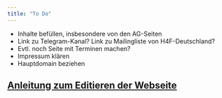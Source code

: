 ```yaml
---
title: "To Do"
---
```


* Inhalte befüllen, insbesondere von den AG-Seiten
* Link zu Telegram-Kanal? Link zu Mailingliste von H4F-Deutschland?
* Evtl. noch Seite mit Terminen machen?
* Impressum klären
* Hauptdomain beziehen

## [Anleitung zum Editieren der Webseite](anleitung.qmd)